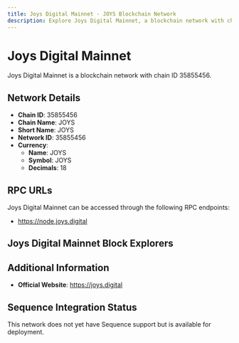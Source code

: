 ```yaml
--- 
title: Joys Digital Mainnet - JOYS Blockchain Network
description: Explore Joys Digital Mainnet, a blockchain network with chain ID 35855456. Learn about its native currency, JOYS, and how to interact with the network.
---
```


# Joys Digital Mainnet

Joys Digital Mainnet is a blockchain network with chain ID 35855456.

## Network Details

- **Chain ID**: 35855456
- **Chain Name**: JOYS
- **Short Name**: JOYS
- **Network ID**: 35855456
- **Currency**: 
  - **Name**: JOYS
  - **Symbol**: JOYS
  - **Decimals**: 18

## RPC URLs

Joys Digital Mainnet can be accessed through the following RPC endpoints:

- https://node.joys.digital

## Joys Digital Mainnet Block Explorers



## Additional Information

- **Official Website**: https://joys.digital

## Sequence Integration Status

This network does not yet have Sequence support but is available for deployment.
